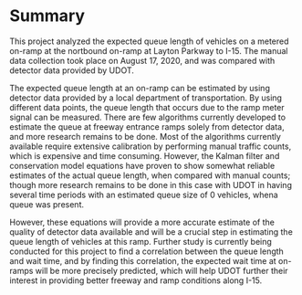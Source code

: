 # Summary

This project analyzed the expected queue length of vehicles on a metered on-ramp at the nortbound on-ramp at Layton Parkway to I-15. The manual data collection took place on August 17, 2020, and was compared with detector data provided by UDOT.

The expected queue length at an on-ramp can be estimated by using detector data provided by a local department of transportation. By using different data points, the queue length that occurs due to the ramp meter signal can be measured. There are few algorithms currently developed to estimate the queue at freeway entrance ramps solely from detector data, and more research remains to be done. Most of the algorithms currently available require extensive calibration by performing manual traffic counts, which is expensive and time consuming. However, the Kalman filter and conservation model equations have proven to show somewhat reliable estimates of the actual queue length, when compared with manual counts; though more research remains to be done in this case with UDOT in having several time periods with an estimated queue size of 0 vehicles, whena queue was present.

However, these equations will provide a more accurate estimate of the quality of detector data available and will be a crucial step in estimating the queue length of vehicles at this ramp. Further study is currently being conducted for this project to find a correlation between the queue length and wait time, and by finding this correlation, the expected wait time at on-ramps will be more precisely predicted, which will help UDOT further their interest in providing better freeway and ramp conditions along I-15.
